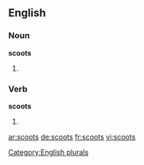 ==English==

===Noun===
'''scoots'''

# {{plural of|scoot}}

===Verb===
'''scoots'''

# {{third-person singular of|scoot}}

[[Category:English plurals]]

[[ar:scoots]]
[[de:scoots]]
[[fr:scoots]]
[[vi:scoots]]